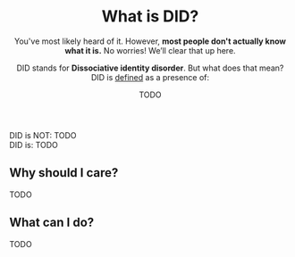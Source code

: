 <Meta
  title="What is DID? - Neurodiversity Wiki"
  description="DID stands for Dissociative identity disorder. Learn about what it means to have DID"
  social="/social/did.jpg"
/>

<Header>

# What is DID?

You've most likely heard of it. However, **most people don't actually know what it is.** No worries! We’ll clear that up here.

DID stands for **Dissociative identity disorder**. But what does that mean? DID is [defined](#todo) as a presence of:

<Definition>
<DefinitionItem summary="TODO">

TODO

</DefinitionItem>
</Definition>

</Header>

<Box>
<div>
<IconHeading url="/icons/cross.svg" alt="Cross icon">DID is NOT:</IconHeading>

<Definition>
<DefinitionItem summary="TODO">
TODO
</DefinitionItem>
</Definition>
</div>

<div>
<IconHeading url="/icons/check.svg" alt="Check icon">DID is:</IconHeading>

<Definition>
<DefinitionItem summary="TODO">TODO</DefinitionItem>
</Definition>
</div>

</Box>

<Section>

## Why should I care?

TODO

</Section>

<Section>

## What can I do?

TODO

</Section>
